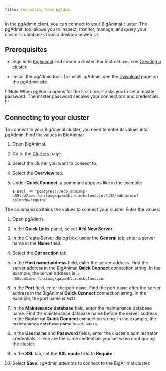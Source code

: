 ```yaml
---
title: Connecting from pgAdmin
---
```


In the pgAdmin client, you can connect to your BigAnimal cluster. The pgAdmin tool allows you to inspect, monitor, manage, and query your cluster's databases from a desktop or web UI.

## Prerequisites

- Sign in to [BigAnimal](portal.biganimal.com) and create a cluster. For instructions, see [Creating a cluster](../../getting_started/creating_a_cluster/). 

- Install the pgAdmin tool. To install pgAdmin, see the [Download](https://www.pgadmin.org/download/) page on the pgAdmin site. 

!!!Note
   When pgAdmin opens for the first time, it asks you to set a master password. The master password secures your connections and credentials. 
!!!

## Connecting to your cluster

To connect to your BigAnimal cluster, you need to enter its values into pgAdmin. Find the values in BigAnimal:

1. Open BigAnimal.

1. Go to the [Clusters](https://portal.biganimal.com/clusters) page.

1. Select the cluster you want to connect to.

1. Select the **Overview** tab. 

1. Under **Quick Connect**, a command appears like in the example:

      ```shell
      $ psql -W "postgres://edb_admin@p-n85scw2ies.fcrziuxgkqazmhkl.s.edbcloud.io:5432/edb_admin?sslmode=require"
      ```

The command contains the values to connect your cluster. Enter the values:

1. Open pgAdmin.

1. In the **Quick Links** panel, select **Add New Server**. 

1. In the Create-Server dialog box, under the **General** tab, enter a server name in the **Name** field. 

1. Select the **Connection** tab.

1. In the **Host name/address** field, enter the server address. Find the server address in the BigAnimal **Quick Connect** connection string. In the example, the server address is `p-n85scw2ies.fcrziuxgkqazmhkl.s.edbcloud.io`. 

1. In the **Port** field, enter the port name. Find the port name after the server address in the BigAnimal **Quick Connect** connection string. In the example, the port name is `5432`.  

1. In the **Maintenance database** field, enter the maintenance database name. Find the maintenance database name before the server address in the BigAnimal **Quick Connect** connection string. In the example, the maintenance database name is `edb_admin`

1. In the **Username** and **Password** fields, enter the cluster's administrator credentials. These are the same credentials you set when configuring the cluster. 

1. In the **SSL** tab, set the **SSL mode** field to **Require**. 

1. Select **Save**. pgAdmin attempts to connect to the BigAnimal cluster. 
